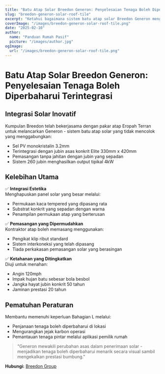 ```yaml
---
title: "Batu Atap Solar Breedon Generon: Penyelesaian Tenaga Boleh Diperbaharui Terintegrasi"
slug: "breedon-generon-solar-roof-tile"
excerpt: "Ketahui bagaimana sistem batu atap solar Breedon Generon mengintegrasikan penghasilan tenaga boleh diperbaharui dengan estetika atap tradisional."
coverImage: "/images/breedon-generon-solar-roof-tile.png"
date: "2025-02-10"
author:
  name: "Panduan Rumah Pasif"
  picture: "/images/author.jpg"
ogImage:
  url: "/images/breedon-generon-solar-roof-tile.png"
---
```


# Batu Atap Solar Breedon Generon: Penyelesaian Tenaga Boleh Diperbaharui Terintegrasi

## Integrasi Solar Inovatif

Kumpulan Breedon telah bekerjasama dengan pakar atap Eropah Terran untuk melancarkan Generon - sistem batu atap solar yang tidak mencolok yang menggabungkan:

- Sel PV monokristalin 3.2mm
- Terintegrasi dengan jubin asas konkrit Elite 330mm x 420mm
- Pemasangan tanpa jahitan dengan jubin yang sepadan
- Sistem 260 jubin menghasilkan output tipikal 4kW

## Kelebihan Utama

✅ **Integrasi Estetika**  
Menghapuskan panel solar yang besar melalui:
- Permukaan kaca tempered yang dipasang rata
- Substrat konkrit yang sepadan dengan warna
- Penampilan permukaan atap yang berterusan

✅ **Pemasangan yang Dipermudahkan**  
Kontraktor atap boleh memasang menggunakan:
- Pengikat klip ribut standard
- Sistem interkoneksi yang telah dipasang
- Tiada perkakasan pemasangan solar yang berasingan

✅ **Ketahanan yang Ditingkatkan**  
Diuji untuk menahan:
- Angin 120mph
- Impak hujan batu sebesar bola besbol
- Jangka hayat jubin konkrit 50 tahun
- Jaminan prestasi 20 tahun

## Pematuhan Peraturan

Membantu memenuhi keperluan Bahagian L melalui:
- Penjanaan tenaga boleh diperbaharui di lokasi
- Mengurangkan jejak karbon operasi
- Pemantauan tenaga pintar melalui aplikasi pemilik rumah

> "Generon mewakili perubahan asas dalam penerimaan solar - menjadikan tenaga boleh diperbaharui menarik secara visual sambil mengekalkan prestasi bumbung."  

**Hubungi:** [Breedon Group](https://www.breedongroup.com)